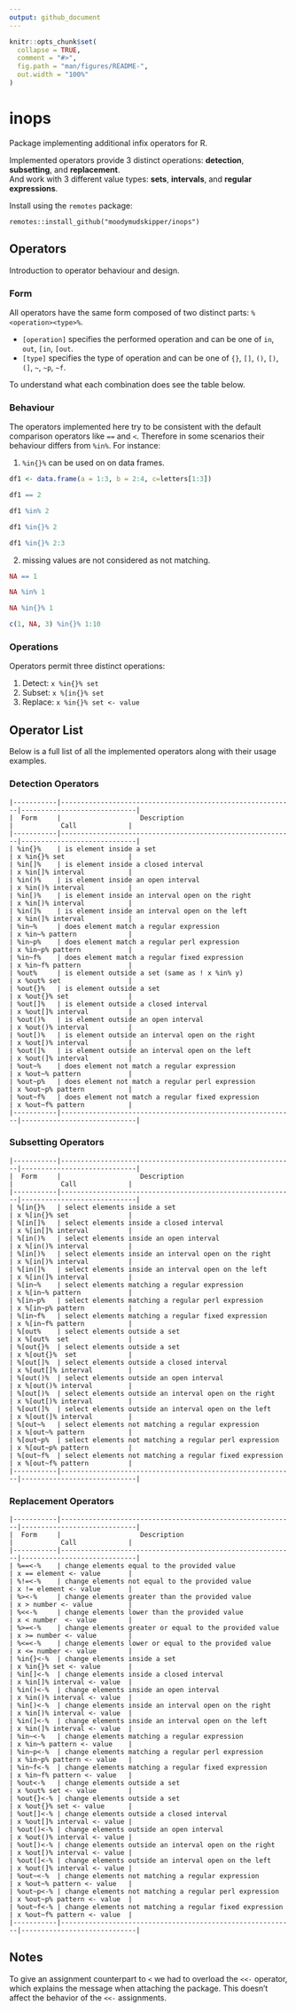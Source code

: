 ```yaml
---
output: github_document
---
```


<!-- README.md is generated from README.Rmd. Please edit that file -->

```r
knitr::opts_chunk$set(
  collapse = TRUE,
  comment = "#>",
  fig.path = "man/figures/README-",
  out.width = "100%"
)
```

# inops

Package implementing additional infix operators for R.

Implemented operators provide 3 distinct operations: **detection**, **subsetting**, and **replacement**.\
And work with 3 different value types: **sets**, **intervals**, and **regular expressions**.

Install using the `remotes` package:

```
remotes::install_github("moodymudskipper/inops")
```

## Operators

Introduction to operator behaviour and design.

### Form ###

All operators have the same form composed of two distinct parts: `%<operation><type>%`.

* `[operation]` specifies the performed operation and can be one of `in`, `out`, `[in`, `[out`.
* `[type]` specifies the type of operation and can be one of `{}`, `[]`, `()`, `[)`, `(]`, `~`, `~p`, `~f`.

To understand what each combination does see the table below.

### Behaviour ###

The operators implemented here try to be consistent with the default comparison operators like `==` and `<`.
Therefore in some scenarios their behaviour differs from `%in%`.
For instance:

1) `%in{}%` can be used on on data frames.

```r
df1 <- data.frame(a = 1:3, b = 2:4, c=letters[1:3])

df1 == 2

df1 %in% 2

df1 %in{}% 2

df1 %in{}% 2:3
```

2) missing values are not considered as not matching.

```r
NA == 1

NA %in% 1

NA %in{}% 1

c(1, NA, 3) %in{}% 1:10
```

### Operations ###

Operators permit three distinct operations:

1. Detect: `x %in{}% set`
2. Subset: `x %[in{}% set`
3. Replace: `x %in{}% set <- value`

## Operator List ##

Below is a full list of all the implemented operators along with their usage examples.

### Detection Operators ###

```
|-----------|-----------------------------------------------------------|-----------------------------|
|  Form     |                    Description                            |            Call             |
|-----------|-----------------------------------------------------------|-----------------------------|
| %in{}%    | is element inside a set                                   | x %in{}% set                |
| %in[]%    | is element inside a closed interval                       | x %in[]% interval           |
| %in()%    | is element inside an open interval                        | x %in()% interval           |
| %in[)%    | is element inside an interval open on the right           | x %in[)% interval           |
| %in(]%    | is element inside an interval open on the left            | x %in(]% interval           |
| %in~%     | does element match a regular expression                   | x %in~% pattern             |
| %in~p%    | does element match a regular perl expression              | x %in~p% pattern            |
| %in~f%    | does element match a regular fixed expression             | x %in~f% pattern            |
| %out%     | is element outside a set (same as ! x %in% y)             | x %out% set                 |
| %out{}%   | is element outside a set                                  | x %out{}% set               |
| %out[]%   | is element outside a closed interval                      | x %out[]% interval          |
| %out()%   | is element outside an open interval                       | x %out()% interval          |
| %out[)%   | is element outside an interval open on the right          | x %out[)% interval          |
| %out(]%   | is element outside an interval open on the left           | x %out(]% interval          |
| %out~%    | does element not match a regular expression               | x %out~% pattern            |
| %out~p%   | does element not match a regular perl expression          | x %out~p% pattern           |
| %out~f%   | does element not match a regular fixed expression         | x %out~f% pattern           |
|-----------|-----------------------------------------------------------|-----------------------------|
```

### Subsetting Operators ###

```
|-----------|-----------------------------------------------------------|-----------------------------|
|  Form     |                    Description                            |            Call             |
|-----------|-----------------------------------------------------------|-----------------------------|
| %[in{}%   | select elements inside a set                              | x %[in{}% set               |
| %[in[]%   | select elements inside a closed interval                  | x %[in[]% interval          |
| %[in()%   | select elements inside an open interval                   | x %[in()% interval          |
| %[in[)%   | select elements inside an interval open on the right      | x %[in[)% interval          |
| %[in(]%   | select elements inside an interval open on the left       | x %[in(]% interval          |
| %[in~%    | select elements matching a regular expression             | x %[in~% pattern            |
| %[in~p%   | select elements matching a regular perl expression        | x %[in~p% pattern           |
| %[in~f%   | select elements matching a regular fixed expression       | x %[in~f% pattern           |
| %[out%    | select elements outside a set                             | x %[out%  set               |
| %[out{}%  | select elements outside a set                             | x %[out{}%  set             |
| %[out[]%  | select elements outside a closed interval                 | x %[out[]% interval         |
| %[out()%  | select elements outside an open interval                  | x %[out()% interval         |
| %[out[)%  | select elements outside an interval open on the right     | x %[out[)% interval         |
| %[out(]%  | select elements outside an interval open on the left      | x %[out(]% interval         |
| %[out~%   | select elements not matching a regular expression         | x %[out~% pattern           |
| %[out~p%  | select elements not matching a regular perl expression    | x %[out~p% pattern          |
| %[out~f%  | select elements not matching a regular fixed expression   | x %[out~f% pattern          |
|-----------|-----------------------------------------------------------|-----------------------------|
```

### Replacement Operators ###

```
|-----------|-----------------------------------------------------------|-----------------------------|
|  Form     |                    Description                            |            Call             |
|-----------|-----------------------------------------------------------|-----------------------------|
| %==<-%    | change elements equal to the provided value               | x == element <- value       |
| %!=<-%    | change elements not equal to the provided value           | x != element <- value       |
| %><-%     | change elements greater than the provided value           | x > number <- value         |
| %<<-%     | change elements lower than the provided value             | x < number  <- value        |
| %>=<-%    | change elements greater or equal to the provided value    | x >= number <- value        |
| %<=<-%    | change elements lower or equal to the provided value      | x <= number <- value        |
| %in{}<-%  | change elements inside a set                              | x %in{}% set <- value       |
| %in[]<-%  | change elements inside a closed interval                  | x %in[]% interval <- value  |
| %in()<-%  | change elements inside an open interval                   | x %in()% interval <- value  |
| %in[)<-%  | change elements inside an interval open on the right      | x %in[)% interval <- value  |
| %in(]<-%  | change elements inside an interval open on the left       | x %in(]% interval <- value  |
| %in~<-%   | change elements matching a regular expression             | x %in~% pattern <- value    |
| %in~p<-%  | change elements matching a regular perl expression        | x %in~p% pattern <- value   |
| %in~f<-%  | change elements matching a regular fixed expression       | x %in~f% pattern <- value   |
| %out<-%   | change elements outside a set                             | x %out% set <- value        |
| %out{}<-% | change elements outside a set                             | x %out{}% set <- value      |
| %out[]<-% | change elements outside a closed interval                 | x %out[]% interval <- value |
| %out()<-% | change elements outside an open interval                  | x %out()% interval <- value |
| %out[)<-% | change elements outside an interval open on the right     | x %out[)% interval <- value |
| %out(]<-% | change elements outside an interval open on the left      | x %out(]% interval <- value |
| %out~<-%  | change elements not matching a regular expression         | x %out~% pattern <- value   |
| %out~p<-% | change elements not matching a regular perl expression    | x %out~p% pattern <- value  |
| %out~f<-% | change elements not matching a regular fixed expression   | x %out~f% pattern <- value  |
|-----------|-----------------------------------------------------------|-----------------------------|
```

## Notes ##

To give an assignment counterpart to `<` we had to overload the `<<-` operator, which explains the message when attaching the package.
This doesn't affect the behavior of the `<<-` assignments.

